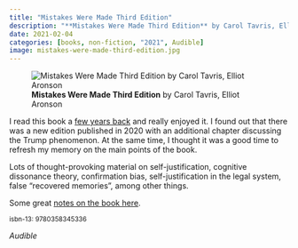 ```yaml
---
title: "Mistakes Were Made Third Edition"
description: "**Mistakes Were Made Third Edition** by Carol Tavris, Elliot Aronson"
date: 2021-02-04
categories: [books, non-fiction, "2021", Audible]
image: mistakes-were-made-third-edition.jpg
---
```

![**Mistakes Were Made Third Edition** by Carol Tavris, Elliot Aronson](mistakes-were-made-third-edition.jpg){fig-align="left"}

I read this book a [few years back](../2018-12-13-mistakes-were-made/index.qmd)
and really enjoyed it. I found out that there was a new edition published in 2020
with an additional chapter discussing the Trump phenomenon. At the same time, I
thought it was a good time to refresh my memory on the main points of the book.

Lots of thought-provoking material on self-justification, cognitive dissonance theory,
confirmation bias, self-justification in the legal system, false "recovered memories",
among other things.

Some great [notes on the book here](https://www.grahammann.net/book-notes/mistakes-were-made-but-not-by-me-carol-tavris-elliot-aronson).

<sup>isbn-13: 9780358345336</sup>

*Audible*